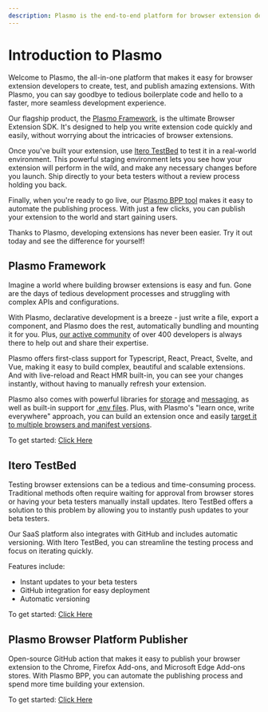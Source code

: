 ```yaml
---
description: Plasmo is the end-to-end platform for browser extension developers - the easiest way to Build, Test and Ship browser extensions.
---
```



# Introduction to Plasmo

<ShieldBanners socialOnly />

Welcome to Plasmo, the all-in-one platform that makes it easy for browser extension developers to create, test, and publish amazing extensions. With Plasmo, you can say goodbye to tedious boilerplate code and hello to a faster, more seamless development experience.

Our flagship product, the [Plasmo Framework](#plasmo-framework), is the ultimate Browser Extension SDK. It's designed to help you write extension code quickly and easily, without worrying about the intricacies of browser extensions.

Once you've built your extension, use [Itero TestBed](#itero-testbed) to test it in a real-world environment. This powerful staging environment lets you see how your extension will perform in the wild, and make any necessary changes before you launch. Ship directly to your beta testers without a review process holding you back.

Finally, when you're ready to go live, our [Plasmo BPP tool](#plasmo-browser-platform-publisher) makes it easy to automate the publishing process. With just a few clicks, you can publish your extension to the world and start gaining users.

Thanks to Plasmo, developing extensions has never been easier. Try it out today and see the difference for yourself!

## Plasmo Framework

Imagine a world where building browser extensions is easy and fun. Gone are the days of tedious development processes and struggling with complex APIs and configurations.

With Plasmo, declarative development is a breeze - just write a file, export a component, and Plasmo does the rest, automatically bundling and mounting it for you. Plus, [our active community](https://www.plasmo.com/s/d) of over 400 developers is always there to help out and share their expertise.

Plasmo offers first-class support for Typescript, React, Preact, Svelte, and Vue, making it easy to build complex, beautiful and scalable extensions. And with live-reload and React HMR built-in, you can see your changes instantly, without having to manually refresh your extension.

Plasmo also comes with powerful libraries for [storage](/framework/storage) and [messaging](/framework/messaging), as well as built-in support for [.env files](/framework/env). Plus, with Plasmo's "learn once, write everywhere" approach, you can build an extension once and easily [target it to multiple browsers and manifest versions](/framework/workflows/build#with-a-specific-target).

To get started: [Click Here](/framework#getting-started)

## Itero TestBed

Testing browser extensions can be a tedious and time-consuming process. Traditional methods often require waiting for approval from browser stores or having your beta testers manually install updates. Itero TestBed offers a solution to this problem by allowing you to instantly push updates to your beta testers.

Our SaaS platform also integrates with GitHub and includes automatic versioning. With Itero TestBed, you can streamline the testing process and focus on iterating quickly.

Features include:

- Instant updates to your beta testers
- GitHub integration for easy deployment
- Automatic versioning

To get started: [Click Here](/itero)

## Plasmo Browser Platform Publisher

Open-source GitHub action that makes it easy to publish your browser extension to the Chrome, Firefox Add-ons, and Microsoft Edge Add-ons stores. With Plasmo BPP, you can automate the publishing process and spend more time building your extension.

To get started: [Click Here](/framework/workflows/submit)
